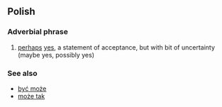 ==Polish==
===Adverbial phrase===
# [[perhaps]] [[yes]], a statement of acceptance, but with bit of uncertainty (maybe yes, possibly yes)

===See also===
*[[być może]]
*[[może tak]]
